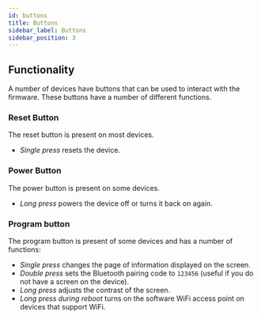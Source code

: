 ```yaml
---
id: buttons
title: Buttons
sidebar_label: Buttons
sidebar_position: 3
---
```


## Functionality

A number of devices have buttons that can be used to interact with the firmware. These buttons have a number of different functions.

### Reset Button

The reset button is present on most devices.

- _Single press_ resets the device.

### Power Button

The power button is present on some devices. 

- _Long press_ powers the device off or turns it back on again.

### Program button

The program button is present of some devices and has a number of functions:
- _Single press_ changes the page of information displayed on the screen.
- _Double press_ sets the Bluetooth pairing code to `123456` (useful if you do not have a screen on the device).
- _Long press_ adjusts the contrast of the screen.
- _Long press during reboot_ turns on the software WiFi access point on devices that support WiFi.